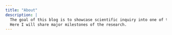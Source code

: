 ```yaml
---
title: "About"
description: |
  The goal of this blog is to showcase scientific inquiry into one of the most puzzling phenomena in the history of the Ancient Near East, the Great Dispersal. Using spatial data science methods as well as open and reproducible workflows I want to shed light on the structural change in settlement patterns across Fertile Crescent that endured until the late Islamic period. 
  Here I will share major milestones of the research. 
---
```



